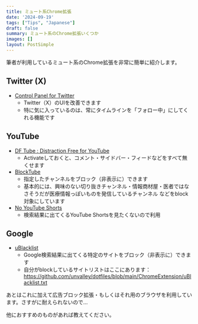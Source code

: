 ```yaml
---
title: ミュート系Chrome拡張
date: '2024-09-19'
tags: ["Tips", "Japanese"]
draft: false
summary: ミュート系のChrome拡張いくつか
images: []
layout: PostSimple
---
```


筆者が利用しているミュート系のChrome拡張を非常に簡単に紹介します。

## Twitter (X)

- [Control Panel for Twitter](https://chromewebstore.google.com/detail/control-panel-for-twitter/kpmjjdhbcfebfjgdnpjagcndoelnidfj)
  - Twitter（X）のUIを改善できます
  - 特に気に入っているのは、常にタイムラインを「フォロー中」にしてくれる機能です

## YouTube

- [DF Tube : Distraction Free for YouTube](https://chromewebstore.google.com/detail/df-tube-distraction-free/mjdepdfccjgcndkmemponafgioodelna)
  - Activateしておくと、コメント・サイドバー・フィードなどをすべて無くせます
- [BlockTube](https://chrome.google.com/webstore/detail/blocktube/bbeaicapbccfllodepmimpkgecanonai?hl=ja)
  - 指定したチャンネルをブロック（非表示に）できます 
  - 基本的には、興味のない切り抜きチャンネル・情報商材屋・医者ではなさそうだが医療情報っぽいものを発信しているチャンネル などをblock対象にしています
- [No YouTube Shorts](https://chromewebstore.google.com/detail/no-youtube-shorts/hjfkenebldkfgibelglepinlabpjfbll?hl=en)
  - 検索結果に出てくるYouTube Shortsを見たくないので利用

## Google

- [uBlacklist](https://chromewebstore.google.com/detail/ublacklist/pncfbmialoiaghdehhbnbhkkgmjanfhe)
  - Google検索結果に出てくる特定のサイトをブロック（非表示に）できます
  - 自分がblockしているサイトリストはここにあります：https://github.com/unvalley/dotfiles/blob/main/ChromeExtension/uBlacklist.txt

あとはこれに加えて広告ブロック拡張・もしくはそれ用のブラウザを利用しています。さすがに耐えられないので…

他におすすめのものがあれば教えてください。
